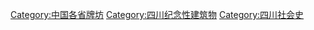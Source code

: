[[Category:中国各省牌坊‎|Category:中国各省牌坊‎]]
[[Category:四川纪念性建筑物|Category:四川纪念性建筑物]]
[[Category:四川社会史|Category:四川社会史]]